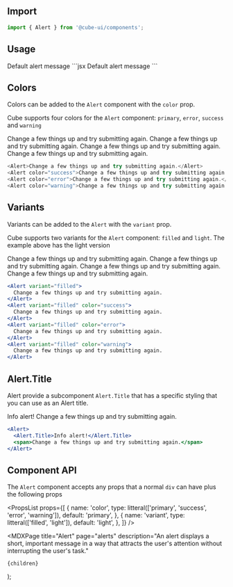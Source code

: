 

<Head>
  <title>Alert - Cube</title>
  <meta
    name="description"
    content="An alert displays a short, important message in a way that attracts the user's attention without interrupting the user's task."
  />
</Head>

## Import

```jsx
import { Alert } from '@cube-ui/components';
```

## Usage

<Example>
  <Alert>Default alert message</Alert>
</Example>
```jsx
<Alert>Default alert message</Alert>
```

## Colors

Colors can be added to the `Alert` component with the `color` prop.

Cube supports four colors for the `Alert` component: `primary`, `error`, `success` and `warning`

<Example>
  <div className="flex flex-col space-y-3 w-full">
    <Alert>Change a few things up and try submitting again.</Alert>
    <Alert color="success">
      <span>Change a few things up and try submitting again.</span>
    </Alert>
    <Alert color="error">
      <span>Change a few things up and try submitting again.</span>
    </Alert>
    <Alert color="warning">
      <span>Change a few things up and try submitting again.</span>
    </Alert>
  </div>
</Example>

```js
<Alert>Change a few things up and try submitting again.</Alert>
<Alert color="success">Change a few things up and try submitting again.</Alert>
<Alert color="error">Change a few things up and try submitting again.</Alert>
<Alert color="warning">Change a few things up and try submitting again.</Alert>
```

## Variants

Variants can be added to the `Alert` with the `variant` prop.

Cube supports two variants for the `Alert` component: `filled` and `light`. The example above has the light version

<Example>
  <div className="flex flex-col space-y-3 w-full">
    <Alert variant="filled">
      <span>Change a few things up and try submitting again.</span>
    </Alert>
    <Alert variant="filled" color="success">
      <span>Change a few things up and try submitting again.</span>
    </Alert>
    <Alert variant="filled" color="error">
      <span>Change a few things up and try submitting again.</span>
    </Alert>
    <Alert variant="filled" color="warning">
      <span>Change a few things up and try submitting again.</span>
    </Alert>
  </div>
</Example>

```jsx
<Alert variant="filled">
  Change a few things up and try submitting again.
</Alert>
<Alert variant="filled" color="success">
  Change a few things up and try submitting again.
</Alert>
<Alert variant="filled" color="error">
  Change a few things up and try submitting again.
</Alert>
<Alert variant="filled" color="warning">
  Change a few things up and try submitting again.
</Alert>
```

## Alert.Title

Alert provide a subcomponent `Alert.Title` that has a specific styling that you can use as an Alert title.

<Example>
  <Alert>
    <Alert.Title>Info alert!</Alert.Title>
    <span>Change a few things up and try submitting again.</span>
  </Alert>
</Example>

```jsx
<Alert>
  <Alert.Title>Info alert!</Alert.Title>
  <span>Change a few things up and try submitting again.</span>
</Alert>
```

## Component API

The `Alert` component accepts any props that a normal `div` can have plus the following props

<PropsList
  props={[
    {
      name: 'color',
      type: litteral(['primary', 'success', 'error', 'warning']),
      default: 'primary',
    },
    {
      name: 'variant',
      type: litteral(['filled', 'light']),
      default: 'light',
    },
  ]}
/>

  <MDXPage
    title="Alert"
    page="alerts"
    description="An alert displays a short, important message in a way that attracts the user's attention without interrupting the user's task."
  >
    {children}
  </MDXPage>
);
